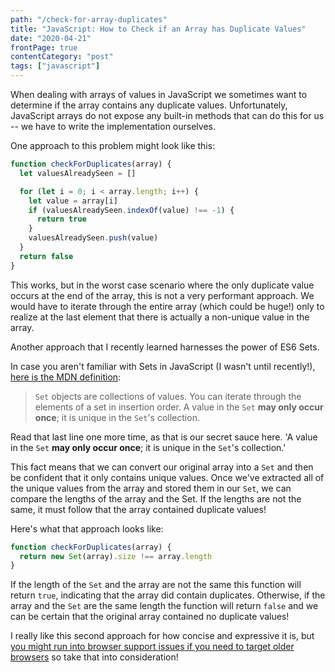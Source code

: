 ```yaml
---
path: "/check-for-array-duplicates"
title: "JavaScript: How to Check if an Array has Duplicate Values"
date: "2020-04-21"
frontPage: true
contentCategory: "post"
tags: ["javascript"]
---
```


When dealing with arrays of values in JavaScript we sometimes want to determine if the array contains any duplicate values. Unfortunately, JavaScript arrays do not expose any built-in methods that can do this for us -- we have to write the implementation ourselves.

One approach to this problem might look like this:

```javascript
function checkForDuplicates(array) {
  let valuesAlreadySeen = []

  for (let i = 0; i < array.length; i++) {
    let value = array[i]
    if (valuesAlreadySeen.indexOf(value) !== -1) {
      return true
    }
    valuesAlreadySeen.push(value)
  }
  return false
}
```

This works, but in the worst case scenario where the only duplicate value occurs at the end of the array, this is not a very performant approach. We would have to iterate through the entire array (which could be huge!) only to realize at the last element that there is actually a non-unique value in the array.

Another approach that I recently learned harnesses the power of ES6 Sets.

In case you aren't familiar with Sets in JavaScript (I wasn't until recently!), [here is the MDN definition](https://developer.mozilla.org/en-US/docs/Web/JavaScript/Reference/Global_Objects/Set):

> `Set` objects are collections of values. You can iterate through the elements of a set in insertion order. A value in the `Set` **may only occur once**;
> it is unique in the `Set`'s collection.

Read that last line one more time, as that is our secret sauce here. 'A value in the `Set` **may only occur once**; it is unique in the `Set`'s collection.'

This fact means that we can convert our original array into a `Set` and then be confident that it only contains unique values. Once we've extracted all of the unique values from the array and stored them in our `Set`, we can compare the lengths of the array and the Set. If the lengths are not the same, it must follow that the array contained duplicate values!

Here's what that approach looks like:

```javascript
function checkForDuplicates(array) {
  return new Set(array).size !== array.length
}
```

If the length of the `Set` and the array are not the same this function will return `true`, indicating that the array did contain duplicates. Otherwise, if the array and the `Set` are the same length the function will return `false` and we can be certain that the original array contained no duplicate values!

I really like this second approach for how concise and expressive it is, but [you might run into browser support issues if you need to target older browsers](https://caniuse.com/#feat=mdn-javascript_builtins_set_set_null_allowed) so take that into consideration!
